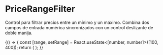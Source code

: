 
<Meta title="Molecules/PriceRangeFilter" of={PriceRangeFilter} />

# PriceRangeFilter

Control para filtrar precios entre un mínimo y un máximo. Combina dos campos de
entrada numérica sincronizados con un control deslizante de doble manija.

<Canvas>
  <Story name="Ejemplo">
    {() => {
      const [range, setRange] = React.useState<[number, number]>([100, 400]);
      return (
        <PriceRangeFilter
          min={0}
          max={500}
          step={50}
          value={range}
          onChange={setRange}
          currency="ARS"
        />
      );
    }}
  </Story>
</Canvas>

<ArgsTable of={PriceRangeFilter} />
